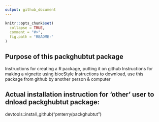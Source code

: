 ```yaml
---
output: github_document
---
```


<!-- README.md is generated from README.Rmd. Please edit that file -->

```r
knitr::opts_chunk$set(
  collapse = TRUE,
  comment = "#>",
  fig.path = "README-"
)
```

## Purpose of this packghubtut package

Instructions for creating a R package, putting it on github
Instructions for making a vignette using biocStyle
Instructions to download, use this package from github by another person & computer

## Actual installation instruction for 'other' user to dnload packghubtut package:

devtools::install_github("pmterry/packghubtut")

